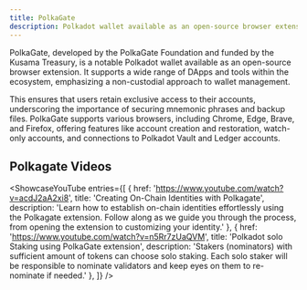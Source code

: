 ```yaml
---
title: PolkaGate
description: Polkadot wallet available as an open-source browser extension.
---
```





PolkaGate, developed by the PolkaGate Foundation and funded by the Kusama Treasury, is a notable Polkadot wallet available as an open-source browser extension. It supports a wide range of DApps and tools within the ecosystem, emphasizing a non-custodial approach to wallet management.

This ensures that users retain exclusive access to their accounts, underscoring the importance of securing mnemonic phrases and backup files. PolkaGate supports various browsers, including Chrome, Edge, Brave, and Firefox, offering features like account creation and restoration, watch-only accounts, and connections to Polkadot Vault and Ledger accounts.

## Polkagate Videos
<ShowcaseYouTube
  entries={[
    {
      href: 'https://www.youtube.com/watch?v=acdJ2aA2xi8',
      title: 'Creating On-Chain Identities with Polkagate',
      description: 'Learn how to establish on-chain identities effortlessly using the Polkagate extension. Follow along as we guide you through the process, from opening the extension to customizing your identity.'
    },
        {
      href: 'https://www.youtube.com/watch?v=n5Rr7zUaQVM',
      title: 'Polkadot solo Staking using PolkaGate extension',
      description: 'Stakers (nominators) with sufficient amount of tokens can choose solo staking. Each solo staker will be responsible to nominate validators and keep eyes on them to re-nominate if needed.'
    },
  ]} />